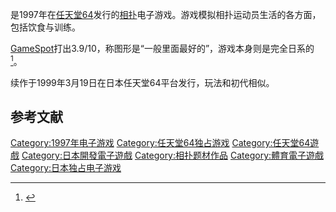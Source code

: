 {{expand|time=2015-02-10T07:38:46+00:00}}
{{NoteTA
| G1=Games
}}
{{Infobox video game
| title = 64大相扑
| japanese = 64大相撲
| image =
| caption =
| developer = [[Bottom_Up|Bottom Up]]
| publisher = {{vgr|JP|Bottom Up}}
| engine =
| released = {{vgr|JP|1997年11月28日}}
| genre = [[体育类游戏|体育类]]
| modes = [[单人电子游戏|单人]]、[[多人电子游戏|多人]]
| platforms = [[任天堂64|任天堂64]]
}}

{{Vgname|64大相扑|ja=64大相撲}}是1997年在[[任天堂64|任天堂64]]发行的[[相扑|相扑]]电子游戏。游戏模拟相扑运动员生活的各方面，包括饮食与训练。

[[GameSpot|GameSpot]]打出3.9/10，称图形是“一般里面最好的”，游戏本身则是完全日系的<ref>{{cite web|url=http://www.gamespot.com/reviews/sumo-battle-import-review/1900-2545264/|title=Sumo Battle (Import) Review|last=Mac Donald|first=Ryan|date=12 February 1998|work=[[GameSpot|GameSpot]]|publisher=[[CBS_Interactive|CBS Interactive]]|accessdate=7 May 2014|archive-date=2018-11-10|archive-url=https://web.archive.org/web/20181110235948/https://www.gamespot.com/reviews/sumo-battle-import-review/1900-2545264/|dead-url=no}}</ref>。

续作{{vgname-nb|64大相扑2|ja=64大相撲2}}于1999年3月19日在日本任天堂64平台发行，玩法和初代相似。

== 参考文献 ==
{{reflist}}

{{DEFAULTSORT:64 Oozumou}}
[[Category:1997年电子游戏|Category:1997年电子游戏]]
[[Category:任天堂64独占游戏|Category:任天堂64独占游戏]]
[[Category:任天堂64遊戲|Category:任天堂64遊戲]]
[[Category:日本開發電子遊戲|Category:日本開發電子遊戲]]
[[Category:相扑题材作品|Category:相扑题材作品]]
[[Category:體育電子遊戲|Category:體育電子遊戲]]
[[Category:日本独占电子游戏|Category:日本独占电子游戏]]

{{sports-videogame-stub}}